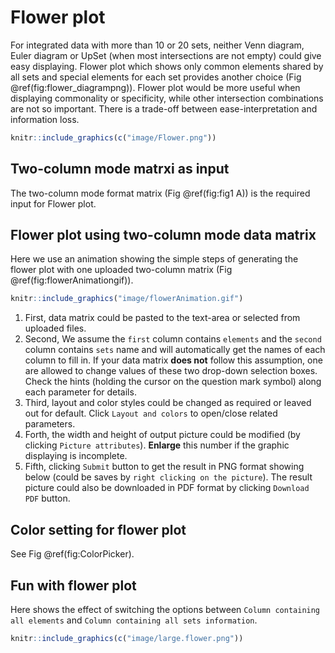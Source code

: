 # Flower plot {#flowerplot}

For integrated data with more than 10 or 20 sets, neither Venn diagram, Euler diagram or UpSet (when most intersections are not empty) could give easy displaying. Flower plot which shows only common elements shared by all sets and special elements for each set provides another choice (Fig \@ref(fig:flower_diagrampng)). Flower plot would be more useful when displaying commonality or specificity, while other intersection combinations are not so important. There is a trade-off between ease-interpretation and information loss. 

```r
knitr::include_graphics(c("image/Flower.png"))
```

## Two-column mode matrxi as input  {#flowerinput}

The two-column mode format matrix (Fig \@ref(fig:fig1 A)) is the required input for Flower plot. 


## Flower plot using two-column mode data matrix {#floweanimation}

Here we use an animation showing the simple steps of generating the flower plot with one uploaded two-column matrix (Fig \@ref(fig:flowerAnimationgif)).

```r
knitr::include_graphics("image/flowerAnimation.gif")
```


1. First, data matrix could be pasted to the text-area or selected from uploaded files. 
2. Second, We assume the `first` column contains `elements` and the `second` column contains `sets` name and will automatically get the names of each column to fill in. If your data matrix **does not** follow this assumption, one are allowed to change values of these two drop-down selection boxes. Check the hints (holding the cursor on the question mark symbol) along each parameter for details. 
3. Third, layout and color styles could be changed as required or leaved out for default. Click `Layout and colors` to open/close related parameters.
4. Forth, the width and height of output picture could be modified (by clicking `Picture attributes`). **Enlarge** this number if the graphic displaying is incomplete.
5. Fifth, clicking `Submit` button to get the result in PNG format showing below (could be saves by `right clicking on the picture`). The result picture could also be downloaded in PDF format by clicking `Download PDF` button. 

## Color setting for flower plot {#flowercolorpallete}

See Fig \@ref(fig:ColorPicker).

## Fun with flower plot {#flowerfun}

Here shows the effect of switching the options between `Column containing all elements` and `Column containing all sets information`.

```r
knitr::include_graphics(c("image/large.flower.png"))
```


